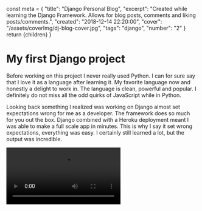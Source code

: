   const meta = {
    "title": "Django Personal Blog",
    "excerpt": "Created while learning the Django Framework. Allows for blog posts, comments and liking posts/comments.",
    "created": "2018-12-14 22:20:00",
    "cover": "/assets/coverImg/dj-blog-cover.jpg",
    "tags": "django",
    "number": "2"
  }
  return <Layout meta={meta}>{children}</Layout>
}

# My first Django project

Before working on this project I never really used Python. 
I can for sure say that I love it as a language after learning it. 
My favorite language now and honestly a delight to work in. 
The language is clean, powerful and popular. 
I definitely do not miss all the odd quirks of JavaScript while in Python. 

Looking back something I realized was working on Django almost set expectations wrong for me as a developer. 
The framework does so much for you out the box. 
Django combined with a Heroku deployment meant I was able to make a full scale app in minutes. 
This is why I say it set wrong expectations, everything was easy. 
I certainly still learned a lot, but the output was incredible. 

<Video autoPlay loop src="/assets/byPost/django-combined/blog-show.mp4" />

This Django project was to create a blog. 
I learned Django and participated in a code along by using a Udemy course. 
Every line of code was explained to me and I was able to get a good understanding of how Django works. 
The course led us to deploy on a hosting service called PythonAnywhere. 
I did follow the course but after completion I learned Heroku and changed my deployment to there. 
The project can be viewed now under the projects tab. 
The code is also visible by visiting my Github page. 
The application lacks styling and is really a test for functionality. 
After the creation of a superuser and logging in. 
Posts can be created, comments made and approval granted. 
Posts are first stored into a draft and then can be published. 
This is all stored in a SQLite database. 
This makes things easy and removes the backend mess I would not be able to handle at the time I created this. 
There is a form of authentication needed before getting access to the stored posts. 
For creating comments there is an extra tool for highlighted text. 
Similar to the website Medium you can alter the text size, apply bold or italics by highlighting and selecting an option. 

>Python with authentication decorator for adding comments
```python
@login_required
def add_comment_to_post(request, pk):
    post = get_object_or_404(Post, pk=pk)
    if request.method == "POST":
        form = CommentForm(request.POST)
        if form.is_valid():
            comment = form.save(commit=False)
            comment.post = post
            comment.save()
            return redirect('post_detail', pk=post.pk)
    else:
        form = CommentForm()
    return render(request, 'blog/comment_form.html', {'form': form})
```

I really enjoyed learning the framework and was able to successfully deploy another project under the same course. 
After making this project I began using React and learned backend with graphQL using PostgresQL. 
I learned there was training wheels put on by Django and I have since gained an appreciation for the framework. 
While today I am working to learn all the grit of setting up an enterprise level application with loose coupling of as many aspects as possible. 
I still appreciate the default bundling that Django offers. 
I would like to make another application with Django soon, to make sure I do not forget too much of the framework. 
I certainly would like to keep Django in my toolbelt and will certainly want to keep coding in Python whenever possible. 

# Thanks for reading 👍